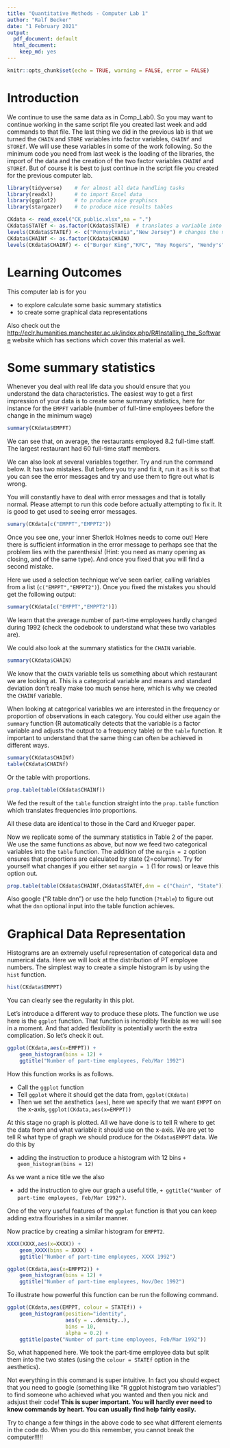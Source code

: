 ```yaml
---
title: "Quantitative Methods - Computer Lab 1"
author: "Ralf Becker"
date: "1 February 2021"
output:
  pdf_document: default
  html_document:
    keep_md: yes
---
```


```r
knitr::opts_chunk$set(echo = TRUE, warning = FALSE, error = FALSE)
```

# Introduction

We continue to use the same data as in Comp_Lab0. So you may want to continue working in the same script file you created last week and add commands to that file. The last thing we did in the previous lab is that we turned the `CHAIN` and `STORE` variables into factor variables, `CHAINf` and `STOREf`. We will use these variables in some of the work following. So the minimum code you need from last week is the loading of the libraries, the import of the data and the creation of the two factor variables `CHAINf` and `STOREf`. But of course it is best to just continue in the script file you created for the previous computer lab.

```r
library(tidyverse)    # for almost all data handling tasks
library(readxl)       # to import Excel data
library(ggplot2)      # to produce nice graphiscs
library(stargazer)    # to produce nice results tables

CKdata <- read_excel("CK_public.xlsx",na = ".")
CKdata$STATEf <- as.factor(CKdata$STATE)  # translates a variable into a factor variable
levels(CKdata$STATEf) <- c("Pennsylvania","New Jersey") # changes the names of the categories
CKdata$CHAINf <- as.factor(CKdata$CHAIN)  
levels(CKdata$CHAINf) <- c("Burger King","KFC", "Roy Rogers", "Wendy's") 
```

# Learning Outcomes

This computer lab is for you 

* to explore calculate some basic summary statistics
* to create some graphical data representations

Also check out the [http://eclr.humanities.manchester.ac.uk/index.php/R#Installing_the_Software](ECLR) website which has sections which cover this material as well.

# Some summary statistics

Whenever you deal with real life data you should ensure that you understand the data characteristics. The easiest way to get a first impression of your data is to create some summary statistics, here for instance for the `EMPFT` variable (number of full-time employees before the change in the minimum wage)

```r
summary(CKdata$EMPFT)
```

We can see that, on average, the restaurants employed 8.2 full-time staff. The largest restaurant had 60 full-time staff members.

We can also look at several variables together. Try and run the command below. It has two mistakes. But before you try and fix it, run it as it is so that you can see the error messages and try and use them to figre out what is wrong.

You will constantly have to deal with error messages and that is totally normal. Please attempt to run this code before actually attempting to fix it. It is good to get used to seeing error messages.

```r
sumary(CKdata[c("EMPPT","EMPPT2"))
```

Once you see one, your inner Sherlok Holmes needs to come out! Here there is sufficient information in the error message to perhaps see that the problem lies with the parenthesis! (Hint: you need as many opening as closing, and of the same type). And once you fixed that you will find a second mistake.

Here we used a selection technique we've seen earlier, calling variables from a list (`c("EMPPT","EMPPT2")`). Once you fixed the mistakes you should get the following output:

```r
summary(CKdata[c("EMPPT","EMPPT2")])
```

We learn that the average number of part-time employees hardly changed during 1992 (check the codebook to understand what these two variables are).

We could also look at the summary statistics for the `CHAIN` variable.

```r
summary(CKdata$CHAIN)
```

We know that the `CHAIN` variable tells us something about which restaurant we are looking at. This is a categorical variable and means and standard deviation don't really make too much sense here, which is why we created the `CHAINf` variable.

When looking at categorical variables we are interested in the frequency or proportion of observations in each category. You could either use again the `summary` function (R automatically detects that the variable is a factor variable and adjusts the output to a frequency table) or the `table` function. It important to understand that the same thing can often be achieved in different ways.

```r
summary(CKdata$CHAINf)
table(CKdata$CHAINf)
```

Or the table with proportions.

```r
prop.table(table(CKdata$CHAINf))
```

We fed the result of the `table` function straight into the `prop.table` function which translates frequencies into proportions.

All these data are identical to those in the Card and Krueger paper.

Now we replicate some of the summary statistics in Table 2 of the paper. We use the same functions as above, but now we feed two categorical variables into the `table` function. The addition of the `margin = 2` option ensures that proportions are calculated by state (2=columns). Try for yourself what changes if you either set `margin = 1` (1 for rows) or leave this option out.

```r
prop.table(table(CKdata$CHAINf,CKdata$STATEf,dnn = c("Chain", "State")),margin = 2)
```

Also google ("R table dnn") or use the help function (`?table`) to figure out what the `dnn` optional input into the table function achieves.

# Graphical Data Representation

Histograms are an extremely useful representation of categorical data and numerical data. Here we will look at the distribution of PT employee numbers. The simplest way to create a simple histogram is by using the `hist` function.

```r
hist(CKdata$EMPPT)
```

You can clearly see the regularity in this plot.

Let's introduce a different way to produce these plots. The function we use here is the `ggplot` function. That function is incredibly flexible as we will see in a moment. And that added flexibility is potentially worth the extra complication. So let's check it out.

```r
ggplot(CKdata,aes(x=EMPPT)) + 
    geom_histogram(bins = 12) +
    ggtitle("Number of part-time employees, Feb/Mar 1992")
```

How this function works is as follows.

* Call the `ggplot` function
* Tell `ggplot` where it should get the data from, `ggplot(CKdata)`
* Then we set the aesthetics (`aes`), here we specify that we want `EMPPT` on the x-axis, `ggplot(CKdata,aes(x=EMPPT))`

At this stage no graph is plotted. All we have done is to tell R where to get the data from and what variable it should use on the x-axis. We are yet to tell R what type of graph we should produce for the `CKdata$EMPPT` data. We do this by

* adding the instruction to produce a histogram with 12 bins `+ geom_histogram(bins = 12)`

As we want a nice title we the also

* add the instruction to give our graph a useful title, `+ ggtitle("Number of part-time employees, Feb/Mar 1992")`.

One of the very useful features of the `ggplot` function is that you can keep adding extra flourishes in a similar manner.

Now practice by creating a similar histogram for `EMPPT2`.

```r
XXXX(XXXX,aes(x=XXXX)) + 
    geom_XXXX(bins = XXXX) +
    ggtitle("Number of part-time employees, XXXX 1992")
```

```r
ggplot(CKdata,aes(x=EMPPT2)) + 
    geom_histogram(bins = 12) +
    ggtitle("Number of part-time employees, Nov/Dec 1992")
```

To illustrate how powerful this function can be run the following command.

```r
ggplot(CKdata,aes(EMPPT, colour = STATEf)) + 
    geom_histogram(position="identity", 
                   aes(y = ..density..),
                   bins = 10,
                   alpha = 0.2) +
    ggtitle(paste("Number of part-time employees, Feb/Mar 1992"))
```

So, what happened here. We took the part-time employee data but split them into the two states (using the `colour = STATEf` option in the aesthetics).

Not everything in this command is super intuitive. In fact you should expect that you need to google (something like "R ggplot histogram two variables") to find someone who achieved what you wanted and then you nick and adsjust their code! **This is super important. You will hardly ever need to know commands by heart. You can usually find help fairly easily.**

Try to change a few things in the above code to see what different elements in the code do. When you do this remember, you cannot break the computer!!!!!


